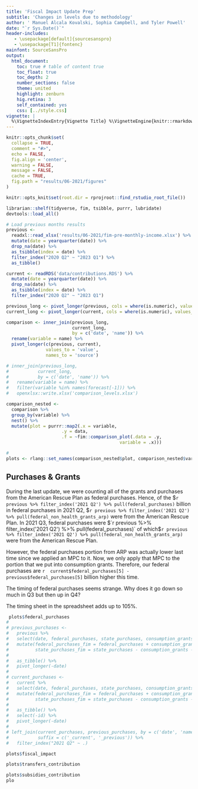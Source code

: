```yaml
---
title: 'Fiscal Impact Update Prep'
subtitle: 'Changes in levels due to methodology'
author: ' Manuel Alcala Kovalski, Sophia Campbell, and Tyler Powell'
date: "`r Sys.Date()`"
header-includes:
   - \usepackage[default]{sourcesanspro}
   - \usepackage[T1]{fontenc}
mainfont: SourceSansPro
output:
  html_document:
    toc: true # table of content true
    toc_float: true
    toc_depth: 2
    number_sections: false 
    theme: united
    highlight: zenburn 
    hig.retina: 3
    self_contained: yes
    css: [../style.css]
vignette: |
  %\VignetteIndexEntry{Vignette Title} %\VignetteEngine{knitr::rmarkdown} %\VignetteEncoding{UTF-8}
---
```


```r
knitr::opts_chunk$set(
  collapse = TRUE,
  comment = "#>", 
  echo = FALSE,
  fig.align = 'center',
  warning = FALSE,
  message = FALSE,
  cache = TRUE,
  fig.path = "results/06-2021/figures"
)

knitr::opts_knit$set(root.dir = rprojroot::find_rstudio_root_file())
```

```r
librarian::shelf(tidyverse, fim, tsibble, purrr, lubridate)
devtools::load_all()

# Load previous months results
previous <-
  readxl::read_xlsx('results/06-2021/fim-pre-monthly-income.xlsx') %>%
  mutate(date = yearquarter(date)) %>%
  drop_na(date) %>%
  as_tsibble(index = date) %>%
  filter_index("2020 Q2" ~ "2023 Q1") %>% 
  as_tibble()

current <- readRDS('data/contributions.RDS') %>%
  mutate(date = yearquarter(date)) %>%
  drop_na(date) %>%
  as_tsibble(index = date) %>%
  filter_index("2020 Q2" ~ "2023 Q1")

previous_long <- pivot_longer(previous, cols = where(is.numeric), values_to = 'previous')
current_long <- pivot_longer(current, cols = where(is.numeric), values_to = 'current')

comparison <- inner_join(previous_long,
                         current_long,
                         by = c('date', 'name')) %>%
  rename(variable = name) %>% 
  pivot_longer(c(previous, current),
               values_to = 'value',
               names_to = 'source')

# inner_join(previous_long,
#           current_long,
#           by = c('date', 'name')) %>%
#   rename(variable = name) %>% 
#   filter(variable %in% names(forecast[-1])) %>% 
#   openxlsx::write.xlsx('comparison_levels.xlsx')

comparison_nested <-
  comparison %>%
  group_by(variable) %>%
  nest() %>%
  mutate(plot = purrr::map2(.x = variable,
                     .y = data,
                     .f = ~fim::comparison_plot(.data = .y,
                                           variable = .x)))

# 
plots <- rlang::set_names(comparison_nested$plot, comparison_nested$variable)  
```

## Purchases & Grants


During the last update, we were counting all of the grants and purchases from the American Rescue Plan as federal purchases. Hence, of the  $`r previous %>% filter_index('2021 Q2') %>% pull(federal_purchases)`
billion in federal purchases in 2021 Q2, $`r previous %>% filter_index('2021 Q2') %>% pull(federal_non_health_grants_arp)`
were from the American Rescue Plan. In 2021 Q3, federal purchases were  $`r previous %>% filter_index('2021 Q2') %>% pull(federal_purchases)` of which
$`r previous %>% filter_index('2021 Q2') %>% pull(federal_non_health_grants_arp)` were from the American Rescue Plan. 

However, the federal purchases portion from ARP was actually lower last time since we applied an MPC to it. Now, we only apply that MPC to the portion that we put into consumption grants. Therefore, our federal purchases are `r  current$federal_purchases[5] - previous$federal_purchases[5]` billion higher this time.

The timing of federal purchases seems strange. Why does it go down so much in Q3 but then up in Q4?

The timing sheet in the spreadsheet adds up to 105%.

```r
 plots$federal_purchases
# 
# previous_purchases <-
#   previous %>% 
#   select(date, federal_purchases, state_purchases, consumption_grants, investment_grants) %>% 
#   mutate(federal_purchases_fim = federal_purchases + consumption_grants + investment_grants, 
#          state_purchases_fim = state_purchases - consumption_grants - investment_grants) %>% 
#   
#   as_tibble() %>% 
#   pivot_longer(-date)
# 
# current_purchases <-
#   current %>% 
#   select(date, federal_purchases, state_purchases, consumption_grants, investment_grants) %>% 
#   mutate(federal_purchases_fim = federal_purchases + consumption_grants + investment_grants, 
#          state_purchases_fim = state_purchases - consumption_grants - investment_grants) %>% 
#   
#   as_tibble() %>% 
#   select(-id) %>% 
#   pivot_longer(-date)
# 
# left_join(current_purchases, previous_purchases, by = c('date', 'name'),
#           suffix = c('_current', '_previous')) %>% 
#   filter_index("2021 Q2" ~ .)

```

```r
plots$fiscal_impact
```

```r
plots$transfers_contribution
```

```r
plots$subsidies_contribution
plo
```


